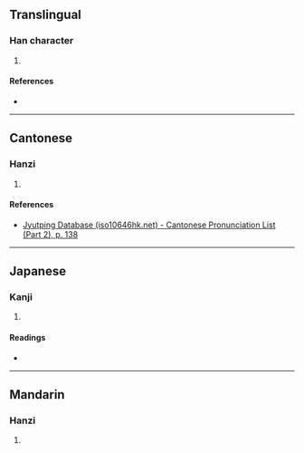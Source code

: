 {{character info/new}}
==Translingual==

===Han character===
{{Han char|rn=85|rad=水|as=05|sn=8|four=|canj=EBT|ids=⿱水皿}}

# {{defn|Han|sort=水05}}

====References====
* {{Han ref|kx=0619.090|dkj=17335|dj=1014.050|hdz=31576.090|uh=6CF4|ud=27892}}

----

==Cantonese==

===Hanzi===
{{yue-hanzi|jyut=[[gun3]]|y=gun3}}

# {{defn|lang=yue|sort=水05}}

====References====
* [http://www.iso10646hk.net/jp/document/download.jsp Jyutping Database (iso10646hk.net) - Cantonese Pronunciation List (Part 2), p. 138]

----

==Japanese==

===Kanji===
{{ja-kanji|grade=|rs=水05}}

# {{defn|lang=ja|sort=水05}}

====Readings====
* {{ja-readings|on=[[かん]] (kan)|kun=[[きよめる]] (kiyomeru)}}

----

==Mandarin==

===Hanzi===
{{cmn-hanzi|pin=[[guàn]] ([[guan4]])|wg=kuan<sup>4</sup>}}

# {{defn|lang=cmn|sort=水05}}